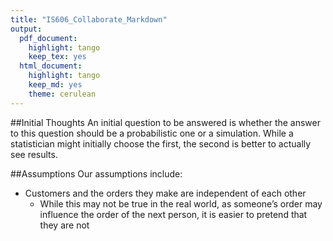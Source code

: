 ```yaml
---
title: "IS606_Collaborate_Markdown"
output:
  pdf_document:
    highlight: tango
    keep_tex: yes
  html_document:
    highlight: tango
    keep_md: yes
    theme: cerulean
---
```



##Initial Thoughts
An initial question to be answered is whether the answer to this question should be a probabilistic one or a simulation.  While a statistician might initially choose the first, the second is better to actually see results.


##Assumptions
Our assumptions include:

* Customers and the orders they make are independent of each other
    + While this may not be true in the real world, as someone's order may influence the order of the next person, it is easier to pretend that they are not


